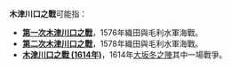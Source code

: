 '''木津川口之戰'''可能指：

*'''[[第一次木津川口之戰|第一次木津川口之戰]]'''，1576年織田與毛利水軍海戰。
*'''[[第二次木津川口之戰|第二次木津川口之戰]]'''，1578年織田與毛利水軍海戰。
*'''[[木津川口之戰_(1614年)|木津川口之戰 (1614年)]]'''，1614年[[大坂冬之陣|大坂冬之陣]]其中一場戰爭。

{{Disambiguation|Cat=六字战事消歧义}}